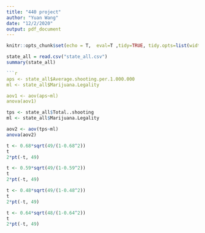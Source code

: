 ```yaml
---
title: "440 project"
author: "Yuan Wang"
date: "12/2/2020"
output: pdf_document
---
```


```r
knitr::opts_chunk$set(echo = T,  eval=T ,tidy=TRUE, tidy.opts=list(width.cutoff=60))
```


```r
state_all = read.csv("state_all.csv")
summary(state_all)

```r
aps <- state_all$Average.shooting.per.1.000.000
ml <- state_all$Marijuana.Legality

aov1 <- aov(aps~ml)
anova(aov1)
```

```r
tps <- state_all$Total..shooting
ml <- state_all$Marijuana.Legality

aov2 <- aov(tps~ml)
anova(aov2)
```

```r
t <- 0.68*sqrt(49/(1-0.68^2))
t
2*pt(-t, 49)
```

```r
t <- 0.59*sqrt(49/(1-0.59^2))
t
2*pt(-t, 49)
```

```r
t <- 0.48*sqrt(49/(1-0.48^2))
t
2*pt(-t, 49)
```

```r
t <- 0.64*sqrt(48/(1-0.64^2))
t
2*pt(-t, 49)
```
